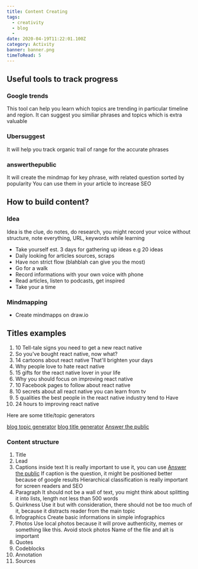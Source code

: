 ```yaml
---
title: Content Creating
tags:
  - creativity
  - blog
  - 
date: 2020-04-19T11:22:01.100Z
category: Activity
banner: banner.png
timeToRead: 5
---
```


## Useful tools to track progress

### Google trends
This tool can help you learn which topics are trending in particular timeline and region.
It can suggest you similiar phrases and topics which is extra valuable 
 
### Ubersuggest
It will help you track organic trail of range for the accurate phrases

### answerthepublic
It will create the mindmap for key phrase, with related question sorted by popularity
You can use them in your article to increase SEO


## How to build content?

### Idea
Idea is the clue, do notes, do research, you might record your voice without structure,
note everything, URL, keywords while learning

* Take yourself est. 3 days for gathering up ideas e.g 20 ideas
* Daily looking for articles sources, scraps
* Have non strict flow (blahblah can give you the most)
* Go for a walk
* Record informations with your own voice with phone
* Read articles, listen to podcasts, get inspired
* Take your a time

### Mindmapping

* Create mindmapps on draw.io

## Titles examples
 
1. 10 Tell-tale signs you need to get a new react native
2. So you've bought react native, now what?
3. 14 cartoons about react native That'll brighten your days
4. Why people love to hate react native
5. 15 gifts for the react native lover in your life
6. Why you should focus on improving react native
7. 10 Facebook pages to follow about react native
8. 10 secrets about all react native you can learn from tv
9. 5 qualities the best people in the react native industry tend to Have
10. 24 hours to improving react native

Here are some title/topic generators

[blog topic generator](https://hubspot.com/blog-topic-generator/)
[blog title generator](https://fatjoe.co/blog-title-generator/)
[Answer the public](https://answerthepublic.com/)

### Content structure

1. Title
2. Lead
3. Captions inside text
It is really important to use it, you can use [Answer the public](https://answerthepublic.com/)
If caption is the question, it might be positioned better because of google results
Hierarchical classification is really important for screen readers and SEO
4. Paragraph
It should not be a wall of text, you might think about splitting it into
lists, length not less than 500 words
5. Quirkness
Use it but with consideration, there should not be too much of it,
because it distracts reader from the main topic
6. Infographics
Create basic informations in simple infographics
7. Photos
Use local photos because it will prove authenticity, memes or something like this.
Avoid stock photos
Name of the file and alt is important
8. Quotes
9. Codeblocks
10. Annotation
11. Sources

